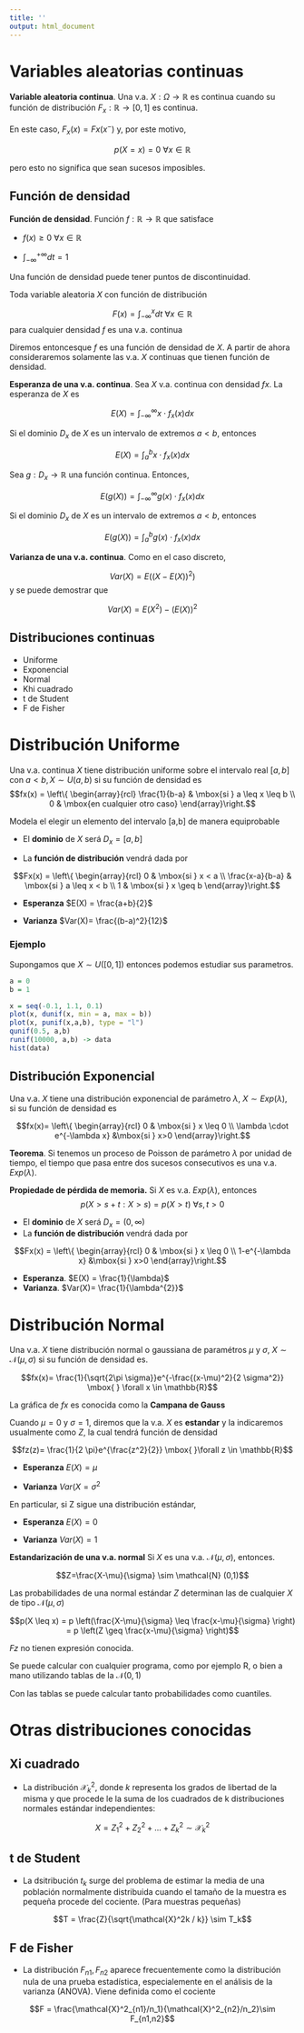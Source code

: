 ```yaml
---
title: ''
output: html_document
---
```


# Variables aleatorias continuas

**Variable aleatoria continua**. Una v.a. $X: \Omega \rightarrow \mathbb{R}$ es continua cuando su función de distribución $F_x: \mathbb{R} \rightarrow [0,1]$ es continua.

En este caso, $F_x(x)=Fx(x^{-})$ y, por este motivo, 

$$p(X=x) = 0 \mbox{ } \forall x \in \mathbb{R}$$

pero esto no significa que sean sucesos imposibles.

## Función de densidad

**Función de densidad**. Función $f: \mathbb{R} \rightarrow \mathbb{R}$ que satisface

* $f(x) \geq 0 \mbox{ } \forall x \in \mathbb{R}$

* $\int_{- \infty}^{+ \infty}dt = 1$

Una función de densidad puede tener puntos de discontinuidad.

Toda variable aleatoria $X$ con función de distribución 

$$F(x) = \displaystyle \int _{- \infty}^{x}dt \mbox{ } \forall x \in \mathbb{R} $$
para cualquier densidad $f$ es una v.a. continua 

Diremos entoncesque $f$ es una función de densidad de $X$. 
A partir de ahora consideraremos solamente las v.a. $X$ continuas que tienen función de densidad.

**Esperanza de una v.a. continua**. Sea $X$ v.a. continua con densidad $fx$. La esperanza de $X$ es 

$$E(X) = \displaystyle \int _{- \infty}^{\infty} x \cdot f_x(x)dx$$

Si el dominio $D_x$ de $X$ es un intervalo de extremos $a<b$, entonces

$$E(X) = \displaystyle \int _{a}^{b} x \cdot f_x(x)dx$$

Sea $g: D_x \rightarrow \mathbb{R}$ una función continua. Entonces, 

$$E(g(X)) = \displaystyle \int _{- \infty}^{\infty} g(x) \cdot f_x(x)dx$$

Si el dominio $D_x$ de $X$ es un intervalo de extremos $a<b$, entonces

$$E(g(X)) = \displaystyle \int _{a}^{b} g(x) \cdot f_x(x)dx$$

**Varianza de una v.a. continua**. Como en el caso discreto,

$$Var(X)=E((X-E(X))^2)$$
y se puede demostrar que

$$Var(X) = E(X^2)-(E(X))^2$$

## Distribuciones continuas

* Uniforme
* Exponencial 
* Normal
* Khi cuadrado
* t de Student
* F de Fisher

# Distribución Uniforme

Una v.a. continua $X$ tiene distribución uniforme sobre el intervalo real $[a,b]$ con  $a<b, X \sim U(a,b)$ si su función de densidad es 
$$fx(x) = \left\{ \begin{array}{rcl} \frac{1}{b-a} & \mbox{si } a \leq x \leq b 
 \\ 0 & \mbox{en cualquier otro caso}  \end{array}\right.$$
 
Modela el elegir un elemento del intervalo [a,b] de manera equiprobable

* El **dominio** de $X$ será $D_x = [a,b]$

* La **función de distribución** vendrá dada por

$$Fx(x) = \left\{ \begin{array}{rcl} 0 & \mbox{si } x < a  
 \\ \frac{x-a}{b-a} & \mbox{si  } a \leq x < b \\ 1 & \mbox{si  } x \geq b \end{array}\right.$$

* **Esperanza** $E(X) = \frac{a+b}{2}$

* **Varianza** $Var(X)= \frac{(b-a)^2}{12}$

### Ejemplo

Supongamos que $X \sim U([0,1])$ entonces podemos estudiar sus parametros.

```r
a = 0
b = 1

x = seq(-0.1, 1.1, 0.1)
plot(x, dunif(x, min = a, max = b))
plot(x, punif(x,a,b), type = "l")
qunif(0.5, a,b)
runif(10000, a,b) -> data
hist(data)


```

## Distribución Exponencial

Una v.a. $X$ tiene una distribución exponencial de parámetro $\lambda$, $X \sim Exp(\lambda)$, si su función de densidad es

$$fx(x)= \left\{ \begin{array}{rcl} 
0 & \mbox{si } x \leq 0 \\ \lambda \cdot e^{-\lambda x} &\mbox{si } x>0
\end{array}\right.$$

**Teorema**. Si tenemos un proceso de Poisson de parámetro $\lambda$ por unidad de tiempo, el tiempo que pasa entre dos sucesos consecutivos es una v.a. $Exp(\lambda)$.

**Propiedade de pérdida de memoria.** Si $X$ es v.a. $Exp(\lambda)$, entonces
$$p(X>s+t: X>s) = p(X>t) \mbox{ } \forall s,t >0$$
 
* El **dominio** de $X$ será $D_x= (0, \infty)$
* La **función de distribución** vendrá dada por

$$Fx(x) = \left\{ \begin{array}{rcl} 
0 & \mbox{si } x \leq 0 \\ 1-e^{-\lambda x} &\mbox{si } x>0
\end{array}\right.$$
 
* **Esperanza**. $E(X) = \frac{1}{\lambda}$
* **Varianza**. $Var(X)= \frac{1}{\lambda^{2}}$

# Distribución Normal

Una v.a. $X$ tiene distribución normal o gaussiana de paramétros $\mu$ y $\sigma$,
$X \sim  \mathcal{N}(\mu, \sigma)$ si su función de densidad es.

$$fx(x)= \frac{1}{\sqrt{2\pi \sigma}}e^{-\frac{(x-\mu)^2}{2 \sigma^2}} \mbox{ } \forall x \in \mathbb{R}$$

La gráfica de $fx$ es conocida como la **Campana de Gauss**

Cuando $\mu=0$ y $\sigma=1$, diremos que la v.a. $X$ es **estandar** y la indicaremos usualmente como $Z$, la cual tendrá función de densidad

$$fz(z)= \frac{1}{2 \pi}e^{\frac{z^2}{2}} \mbox{  }\forall z \in \mathbb{R}$$

* **Esperanza** $E(X)= \mu$

* **Varianza** $Var(X= \sigma^2$

En particular, si Z sigue una distribución estándar,

* **Esperanza** $E(X)=0$

* **Varianza** $Var(X)=1$


**Estandarización de una v.a. normal** Si $X$ es una v.a. $\mathcal{N}(\mu, \sigma)$, entonces.

$$Z=\frac{X-\mu}{\sigma} \sim \mathcal{N} (0,1)$$

Las probabilidades de una normal estándar $Z$ determinan las de cualquier $X$ de tipo $\mathcal{N}(\mu, \sigma)$

$$p(X \leq x) = p \left(\frac{X-\mu}{\sigma} \leq \frac{x-\mu}{\sigma} \right) = p \left(Z \geq \frac{x-\mu}{\sigma} \right)$$

$Fz$ no tienen expresión conocida.

Se puede calcular con cualquier programa, como por ejemplo R, o bien a mano utilizando tablas de la $\mathcal{N}(0,1)$

Con las tablas se puede calcular tanto probabilidades como cuantiles.


# Otras distribuciones conocidas

## Xi cuadrado

* La distribución $\mathcal{X}^2_k$, donde $k$ representa los grados de libertad de la misma y que procede le la suma de los cuadrados de k distribuciones normales estándar independientes:

$$X=Z_1^{2}+Z_2^{2}+...+Z_k^2 \sim \mathcal{X}_k^2$$

## t de Student

* La dsitribución $t_k$ surge del problema de estimar la media de una población normalmente distribuida cuando el tamaño de la muestra es pequeña procede del cociente. (Para muestras pequeñas)

$$T = \frac{Z}{\sqrt{\mathcal{X}^2k / k}} \sim T_k$$

## F de Fisher 

* La distribución $F_{n1}, F_{n2}$ aparece frecuentemente como la distribución nula de una prueba estadística, especialemente en el análisis de la varianza (ANOVA). Viene definida como el cociente

$$F = \frac{\mathcal{X}^2_{n1}/n_1}{\mathcal{X}^2_{n2}/n_2}\sim F_{n1,n2}$$
